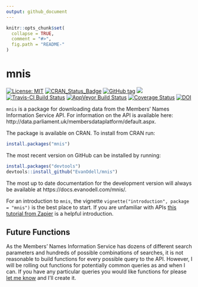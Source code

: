 ```yaml
---
output: github_document
---
```


<!-- README.md is generated from README.Rmd. Please edit that file -->

```r
knitr::opts_chunk$set(
  collapse = TRUE,
  comment = "#>",
  fig.path = "README-"
)
```

# mnis

[![License: MIT](https://img.shields.io/badge/License-MIT-blue.svg)](https://opensource.org/licenses/MIT)
[![CRAN_Status_Badge](https://www.r-pkg.org/badges/version/mnis)](https://cran.r-project.org/package=mnis)
[![GitHub tag](https://img.shields.io/github/tag/evanodell/mnis.svg)](https://github.com/evanodell/mnis)
[![](https://cranlogs.r-pkg.org/badges/grand-total/mnis)](https://dgrtwo.shinyapps.io/cranview/)
[![Travis-CI Build Status](https://travis-ci.org/evanodell/mnis.svg?branch=master)](https://travis-ci.org/evanodell/mnis)
[![AppVeyor Build Status](https://ci.appveyor.com/api/projects/status/github/evanodell/mnis?branch=master&svg=true)](https://ci.appveyor.com/project/evanodell/mnis)
[![Coverage Status](https://img.shields.io/codecov/c/github/evanodell/mnis/master.svg)](https://codecov.io/github/evanodell/mnis?branch=master)
[![DOI](https://zenodo.org/badge/76553907.svg)](https://zenodo.org/badge/latestdoi/76553907)

`mnis` is a package for downloading data from the Members' Names Information Service API. For information on the API is available here: http://data.parliament.uk/membersdataplatform/default.aspx.

The package is available on CRAN. To install from CRAN run:

```r
install.packages("mnis")
```

The most recent version on GitHub can be installed by running:

```r
install.packages("devtools")
devtools::install_github("EvanOdell/mnis")
```

The most up to date documentation for the development version will always be available at https://docs.evanodell.com/mnis/.

For an introduction to `mnis`, the vignette `vignette("introduction", package = "mnis")` is the best place to start. If you are unfamiliar with APIs [this tutorial from Zapier](https://zapier.com/learn/apis/) is a helpful introduction.

## Future Functions

As the Members' Names Information Service has dozens of different search parameters and hundreds of possible combinations of searches, it is not reasonable to build functions for every possible query to the API. However, I will be rolling out functions for potentially common queries as and when I can. If you have any particular queries you would like functions for please [let me know](mailto:evanodell91@gmail.com) and I'll create it.
